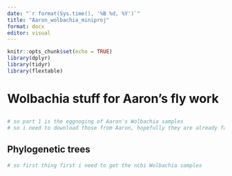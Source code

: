 ```yaml
---
date: "`r format(Sys.time(), '%B %d, %Y')`"
title: "Aaron_wolbachia_miniproj"
format: docx
editor: visual
---
```


```r
knitr::opts_chunk$set(echo = TRUE)
library(dplyr)
library(tidyr)
library(flextable)
```

# Wolbachia stuff for Aaron's fly work

##

```r
# so part 1 is the eggnoging of Aaron's Wolbachia samples
# so i need to download those from Aaron, hopefully they are already fastas, but them in a batch and upload them, then just run the stuff i did for the others but on this batch, should be easy, hopefully
```

## Phylogenetic trees

```r
# so first thing first i need to get the ncbi Wolbachia samples
```
